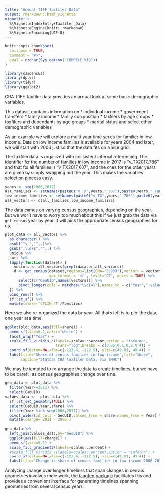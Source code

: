 ```yaml
---
title: "Annual T1FF Taxfiler Data"
output: rmarkdown::html_vignette
vignette: >
  %\VignetteIndexEntry{Taxfiler_Data}
  %\VignetteEngine{knitr::rmarkdown}
  %\VignetteEncoding{UTF-8}
---
```


```r
knitr::opts_chunk$set(
  collapse = TRUE,
  comment = "#>",
  eval = nzchar(Sys.getenv("COMPILE_VIG"))
)
```

```r
library(cancensus)
library(dplyr)
library(tidyr)
library(ggplot2)
```

CRA T1FF Taxfiler data provides an annual look at some basic demographic variables.

This dataset contains information on
* individual income
* government transfers
* family income
* family composition
* taxfilers by age groups
* taxfilers and dependants by age groups
* marital status and select other demographic variables


As an example we will explore a multi-year time series for families in low income. Data on low income families is available for years 2004 and later, we will start with 2006 just so that the data fits on a nice grid.

The taxfiler data is organized with consistent internal referencing. The identifier for the number of families in low income in 2017 is "v_TX2017_786" and that for all families is "v_TX2017_607", and the ones for the other years are given by simply swapping out the year. This makes the variables selection process easy. 

```r
years <- seq(2006,2017)
all_families <- setNames(paste0("v_TX",years,"_607"),paste0(years,"_Families"))
low_income_families <- setNames(paste0("v_TX",years,"_786"),paste0(years,"_CFLIM-AT")) 
all_vectors <- c(all_families,low_income_families)
```

The data comes on varying census geographies, depending on the year. But we won't have to worry too much about this if we just grab the data via `get_census` year by year. It will pick the appropriate census geographies for us.

```r
plot_data <- all_vectors %>% 
  as.character() %>% 
  gsub("^v_","",.)%>% 
  gsub("_\\d+$","",.) %>%
  unique %>%
  sort %>%
  lapply(function(dataset) {
    vectors <- all_vectors[grepl(dataset,all_vectors)]
    d <- get_census(dataset,regions=list(CMA="59933"),vectors = vectors,
                    geo_format = 'sf', level="CT", quiet = TRUE) %>%
      select(c("GeoUID",names(vectors))) %>%
      pivot_longer(cols = matches("\\d{4}"),names_to = c("Year",".value"),names_pattern = "(\\d{4})_(.+)")
  }) %>%
  bind_rows() %>%
  sf::st_sf() %>%
  mutate(share=`CFLIM-AT`/Families)
```

Here we also re-organized the data by year. All that's left is to plot the data, one year at a time.

```r
ggplot(plot_data,aes(fill=share)) +
  geom_sf(size=0.1,color="white") +
  facet_wrap("Year") +
  scale_fill_viridis_c(labels=scales::percent,option = "inferno",
                       trans="log",breaks = c(0.05,0.1,0.2,0.4)) +
  coord_sf(datum=NA,xlim=c(-123.4, -122.5), ylim=c(49.01, 49.4)) +
  labs(title="Share of census families in low income",fill="Share",
       caption="StatCan CRA Taxfiler Data, via CMHC")
```

We may be tempted to re-arrange the data to create timelines, but we have to be careful as census geographies change over time. 

```r
geo_data <- plot_data %>% 
  filter(Year==2011) %>% 
  select(GeoUID)
values_data <-  plot_data %>%
  sf::st_set_geometry(NULL) %>%
  select(GeoUID,Year,share) %>%
  filter(Year %in% seq(2006,2011)) %>%
  pivot_wider(id_cols = GeoUID,values_from = share,names_from = Year) %>%
  mutate(change=`2011`-`2006`)
  
geo_data %>%
  left_join(values_data,by="GeoUID") %>%
  ggplot(aes(fill=change)) +
  geom_sf(size=0.1) +
  scale_fill_gradient2(labels=scales::percent) +
  #scale_fill_viridis_c(labels=scales::percent,option = "inferno") +
  coord_sf(datum=NA,xlim=c(-123.4, -122.5), ylim=c(49.01, 49.4)) +
  labs(title="Change in share of census families in low income 2006-2011",fill="Percentage\npoint change",caption="StatCan CRA Taxfiler Data, via CMHC")
```

Analyzing change over longer timelines that span changes in census geometries involves more work, the [tongfen package](https://mountainmath.github.io/tongfen/index.html) facilitates this and provides a convenient interface for generating timelines spanning geometries from several census years.

